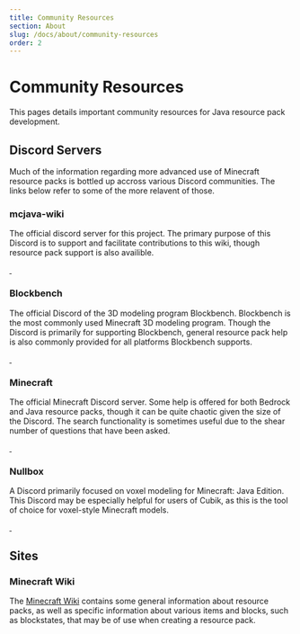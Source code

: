```yaml
---
title: Community Resources
section: About
slug: /docs/about/community-resources
order: 2
---
```



# Community Resources

This pages details important community resources for Java resource pack development.

## Discord Servers

Much of the information regarding more advanced use of Minecraft resource packs is bottled up accross various Discord communities. The links below refer to some of the more relavent of those.

### mcjava-wiki

The official discord server for this project. The primary purpose of this Discord is to support and facilitate contributions to this wiki, though resource pack support is also availible.

<a href="https://discord.gg/rqsKmmh89J">
<div style="display: inline-block;">
    <RiDiscordFill style={{ width: 32, height: 32 }} />
</div>
<div style="display: inline-block;">
    <RiCheckboxCircleFill style={{ width: 32, height: 32 }} />
</div>
</a>

### Blockbench

The official Discord of the 3D modeling program Blockbench. Blockbench is the most commonly used Minecraft 3D modeling program. Though the Discord is primarily for supporting Blockbench, general resource pack help is also commonly provided for all platforms Blockbench supports.

<a target="_blank" rel="noopener noreferrer" href="https://discord.gg/7aHWJnFXz9">
<div style="display: inline-block;">
    <RiDiscordFill style={{ width: 32, height: 32 }} />
</div>
<div style="display: inline-block;">
    <RiCheckboxCircleFill style={{ width: 32, height: 32 }} />
</div>
</a>

### Minecraft

The official Minecraft Discord server. Some help is offered for both Bedrock and Java resource packs, though it can be quite chaotic given the size of the Discord. The search functionality is sometimes useful due to the shear number of questions that have been asked.

<a target="_blank" rel="noopener noreferrer" href="https://discord.gg/minecraft">
<div style="display: inline-block;">
    <RiDiscordFill style={{ width: 32, height: 32 }} />
</div>
<div style="display: inline-block;">
    <RiCheckboxCircleFill style={{ width: 32, height: 32 }} />
</div>
</a>

### Nullbox

A Discord primarily focused on voxel modeling for Minecraft: Java Edition. This Discord may be especially helpful for users of Cubik, as this is the tool of choice for voxel-style Minecraft models.

<a target="_blank" rel="noopener noreferrer" href="https://discord.gg/TXBcQjmQU8">
<div style="display: inline-block;">
    <RiDiscordFill style={{ width: 32, height: 32 }} />
</div>
<div style="display: inline-block;">
    <RiCheckboxCircleFill style={{ width: 32, height: 32 }} />
</div>
</a>

## Sites

### Minecraft Wiki

The [Minecraft Wiki](https://minecraft.fandom.com/wiki/Minecraft_Wiki) contains some general information about resource packs, as well as specific information about various items and blocks, such as blockstates, that may be of use when creating a resource pack.

